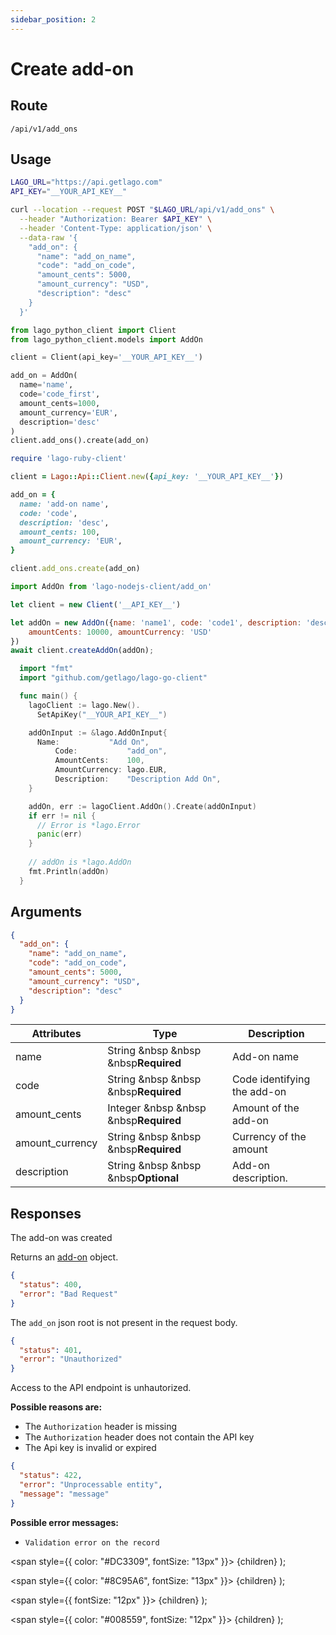 ```yaml
---
sidebar_position: 2
---
```



# Create add-on

## Route

```curl title="POST"
/api/v1/add_ons
```

## Usage

<Tabs groupId="prog-language">
  <TabItem value="curl" label="Curl" default>

  ```bash
  LAGO_URL="https://api.getlago.com"
  API_KEY="__YOUR_API_KEY__"

  curl --location --request POST "$LAGO_URL/api/v1/add_ons" \
    --header "Authorization: Bearer $API_KEY" \
    --header 'Content-Type: application/json' \
    --data-raw '{
      "add_on": {
        "name": "add_on_name",
        "code": "add_on_code",
        "amount_cents": 5000,
        "amount_currency": "USD",
        "description": "desc"
      }
    }'
  ```
  </TabItem>

  <TabItem value="python" label="Python">

  ```python
  from lago_python_client import Client
  from lago_python_client.models import AddOn

  client = Client(api_key='__YOUR_API_KEY__')

  add_on = AddOn(
    name='name',
    code='code_first',
    amount_cents=1000,
    amount_currency='EUR',
    description='desc'
  )
  client.add_ons().create(add_on)
  ```
  </TabItem>

  <TabItem value="ruby" label="Ruby">

  ```ruby
  require 'lago-ruby-client'

  client = Lago::Api::Client.new({api_key: '__YOUR_API_KEY__'})

  add_on = {
    name: 'add-on name',
    code: 'code',
    description: 'desc',
    amount_cents: 100,
    amount_currency: 'EUR',
  }

  client.add_ons.create(add_on)
  ```
  </TabItem>

  <TabItem value="javascript" label="Node.js">

  ```javascript
  import AddOn from 'lago-nodejs-client/add_on'

  let client = new Client('__API_KEY__')

  let addOn = new AddOn({name: 'name1', code: 'code1', description: 'desc',
      amountCents: 10000, amountCurrency: 'USD'
  })
  await client.createAddOn(addOn);
  ```
  </TabItem>

  <TabItem value="go" label="Go">

  ```go
    import "fmt"
    import "github.com/getlago/lago-go-client"

    func main() {
      lagoClient := lago.New().
        SetApiKey("__YOUR_API_KEY__")

      addOnInput := &lago.AddOnInput{
        Name:           "Add On",
	   		Code:           "add_on",
	   		AmountCents:    100,
	   		AmountCurrency: lago.EUR,
	   		Description:    "Description Add On",
      }

      addOn, err := lagoClient.AddOn().Create(addOnInput)
      if err != nil {
        // Error is *lago.Error
        panic(err)
      }
        
      // addOn is *lago.AddOn
      fmt.Println(addOn)
    }
  ```

  </TabItem>
</Tabs>

## Arguments

```json
{
  "add_on": {
    "name": "add_on_name",
    "code": "add_on_code",
    "amount_cents": 5000,
    "amount_currency": "USD",
    "description": "desc"
  }
}
```

| Attributes | Type | Description |
|--|--|--|
| name | String &nbsp &nbsp &nbsp<Required>**Required**</Required> | Add-on name |
| code | String &nbsp &nbsp &nbsp<Required>**Required**</Required> | Code identifying the add-on |
| amount_cents | Integer &nbsp &nbsp &nbsp<Required>**Required**</Required> | Amount of the add-on |
| amount_currency | String &nbsp &nbsp &nbsp<Required>**Required**</Required> | Currency of the amount |
| description | String &nbsp &nbsp &nbsp<Optional>**Optional**</Optional> | Add-on description. |
## Responses

<Tabs>
  <TabItem value="200" label="HTTP 200" default>
  The add-on was created

  Returns an [add-on](./add-on-object) object.
  </TabItem>

  <TabItem value="400" label="HTTP 400">

  ```json
  {
    "status": 400,
    "error": "Bad Request"
  }
  ```

  The `add_on` json root is not present in the request body.
  </TabItem>

  <TabItem value="401" label="HTTP 401">

  ```json
  {
    "status": 401,
    "error": "Unauthorized"
  }
  ```

  Access to the API endpoint is unhautorized.

  **Possible reasons are:**
  * The `Authorization` header is missing
  * The `Authorization` header does not contain the API key
  * The Api key is invalid or expired


  </TabItem>

  <TabItem value="422" label="HTTP 422">

  ```json
  {
    "status": 422,
    "error": "Unprocessable entity",
    "message": "message"
  }
  ```

  **Possible error messages:**
  * `Validation error on the record`


  </TabItem>
</Tabs>



  <span
    style={{
      color: "#DC3309",
      fontSize: "13px"
    }}>
    {children}
  </span>
);

  <span
    style={{
      color: "#8C95A6",
      fontSize: "13px"
    }}>
    {children}
  </span>
);

  <span
    style={{
      fontSize: "12px"
    }}>
    {children}
  </span>
);

  <span
    style={{
      color: "#008559",
      fontSize: "12px"
    }}>
    {children}
  </span>
);
